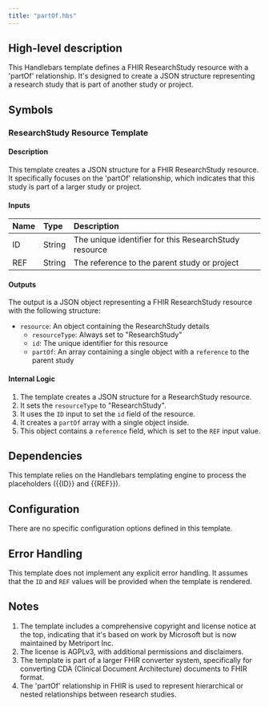 ```yaml
---
title: "partOf.hbs"
---
```


## High-level description
This Handlebars template defines a FHIR ResearchStudy resource with a 'partOf' relationship. It's designed to create a JSON structure representing a research study that is part of another study or project.

## Symbols

### ResearchStudy Resource Template
#### Description
This template creates a JSON structure for a FHIR ResearchStudy resource. It specifically focuses on the 'partOf' relationship, which indicates that this study is part of a larger study or project.

#### Inputs
| Name | Type | Description |
|:-----|:-----|:------------|
| ID | String | The unique identifier for this ResearchStudy resource |
| REF | String | The reference to the parent study or project |

#### Outputs
The output is a JSON object representing a FHIR ResearchStudy resource with the following structure:
- `resource`: An object containing the ResearchStudy details
  - `resourceType`: Always set to "ResearchStudy"
  - `id`: The unique identifier for this resource
  - `partOf`: An array containing a single object with a `reference` to the parent study

#### Internal Logic
1. The template creates a JSON structure for a ResearchStudy resource.
2. It sets the `resourceType` to "ResearchStudy".
3. It uses the `ID` input to set the `id` field of the resource.
4. It creates a `partOf` array with a single object inside.
5. This object contains a `reference` field, which is set to the `REF` input value.

## Dependencies
This template relies on the Handlebars templating engine to process the placeholders ({{ID}} and {{REF}}).

## Configuration
There are no specific configuration options defined in this template.

## Error Handling
This template does not implement any explicit error handling. It assumes that the `ID` and `REF` values will be provided when the template is rendered.

## Notes
1. The template includes a comprehensive copyright and license notice at the top, indicating that it's based on work by Microsoft but is now maintained by Metriport Inc.
2. The license is AGPLv3, with additional permissions and disclaimers.
3. The template is part of a larger FHIR converter system, specifically for converting CDA (Clinical Document Architecture) documents to FHIR format.
4. The 'partOf' relationship in FHIR is used to represent hierarchical or nested relationships between research studies.